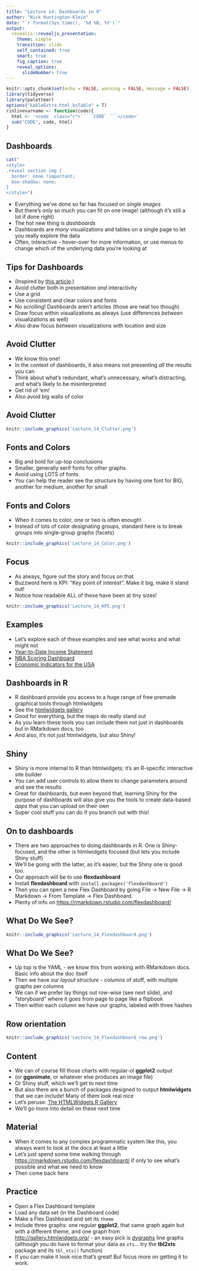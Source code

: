 ```yaml
---
title: "Lecture 14: Dashboards in R"
author: "Nick Huntington-Klein"
date: "`r format(Sys.time(), '%d %B, %Y')`"
output:   
  revealjs::revealjs_presentation:
    theme: simple
    transition: slide
    self_contained: true
    smart: true
    fig_caption: true
    reveal_options:
      slideNumber: true
---
```


```r
knitr::opts_chunk$set(echo = FALSE, warning = FALSE, message = FALSE)
library(tidyverse)
library(paletteer)
options("kableExtra.html.bsTable" = T)
rinlinevarname <- function(code){
  html <- '<code  class="r">``` `CODE` ```</code>'
  sub("CODE", code, html)
}
```


## Dashboards

```r
cat("
<style>
.reveal section img {
  border: none !important;
  box-shadow: none;
}
</style>")
```

- Everything we've done so far has focused on *single images*
- But there's only so much you can fit on one image! (although it's still a lot if done right)
- The hot new thing is *dashboards*
- Dashboards are *many* visualizations and tables on a single page to let you really explore the data
- Often, interactive - hover-over for more information, or use menus to change which of the underlying data you're looking at

## Tips for Dashboards

- (Inspired by [this article](https://www.tableau.com/about/blog/2017/10/7-tips-and-tricks-dashboard-experts-76821).)
- Avoid clutter both in presentation *and* interactivity
- Use a grid
- Use consistent and clear colors and fonts
- No scrolling! Dashboards aren't articles (those are neat too though)
- Draw focus within visualizations as always (use differences *between* visualizations as well)
- Also draw focus *between* visualizations with location and size

## Avoid Clutter

- We know this one!
- In the context of dashboards, it also means not presenting *all* the results you can
- Think about what's redundant, what's unnecessary, what's distracting, and what's likely to be misinterpreted
- Get rid of 'em!
- Also avoid big walls of color

## Avoid Clutter

```r
knitr::include_graphics('Lecture_14_Clutter.png')
```


## Fonts and Colors

- Big and bold for up-top conclusions
- Smaller, generally serif fonts for other graphs
- Avoid using LOTS of fonts
- You can help the reader see the structure by having one font for BIG, another for medium, another for small

## Fonts and Colors

- When it comes to color, one or two is often enough! 
- Instead of lots of color designating groups, standard here is to break groups into single-group graphs (facets)


```r
knitr::include_graphics('Lecture_14_Color.png')
```

## Focus

- As always, figure out the story and focus on that
- Buzzword here is KPI: "Key point of interest". Make it big, make it stand out!
- Notice how readable ALL of these have been at tiny sizes!

```r
knitr::include_graphics('Lecture_14_KPI.png')
```


## Examples

- Let's explore each of these examples and see what works and what might not
- [Year-to-Date Income Statement](https://public.tableau.com/views/IncomeStatement_4/IncomeStatement?:embed=y&:display_count=yes&publish=yes&:showVizHome=no)
- [NBA Scoring Dashboard](https://beta.rstudioconnect.com/jjallaire/htmlwidgets-d3heatmap/htmlwidgets-d3heatmap.html)
- [Economic Indicators for the USA](https://research.stlouisfed.org/dashboard/1151)

## Dashboards in R

- R dashboard provide you access to a huge range of free premade graphical tools through htmlwidgets
- See the [htmlwidgets gallery](https://www.htmlwidgets.org/showcase_leaflet.html)
- Good for everything, but the maps do really stand out
- As you learn these tools you can include them not just in dashboards but in RMarkdown docs, too
- And also, it's not just htmlwidgets, but also Shiny!

## Shiny

- Shiny is more internal to R than htmlwidgets; it's an R-specific interactive site builder
- You can add user controls to allow them to change parameters around and see the results
- Great for dashboards, but even beyond that, learning Shiny for the purpose of dashboards will also give you the tools to create data-based *apps* that you can upload on their own
- Super cool stuff you can do if you branch out with this!

## On to dashboards

- There are two approaches to doing dashboards in R. One is Shiny-focused, and the other is htmlwidgets focused (but lets you include Shiny stuff)
- We'll be going with the latter, as it's easier, but the Shiny one is good too.
- Our approach will be to use **flexdashboard**
- Install **flexdashboard** with `install.packages('flexdashboard')`
- Then you can open a new Flex Dashboard by going File $\rightarrow$ New File $\rightarrow$ R Markdown $\rightarrow$ From Template $\rightarrow$ Flex Dashboard.
- Plenty of info on [https://rmarkdown.rstudio.com/flexdashboard/](https://rmarkdown.rstudio.com/flexdashboard/)

## What Do We See?

```r
knitr::include_graphics('Lecture_14_Flexdashboard.png')
```

## What Do We See?

- Up top is the YAML - we know this from working with RMarkdown docs. Basic info about the doc itself
- Then we have our *layout structure* - columns of stuff, with multiple graphs per columns
- We can if we prefer lay things out row-wise (see next slide), and "storyboard" where it goes from page to page like a flipbook
- Then within each column we have our graphs, labeled with three hashes

## Row orientation

```r
knitr::include_graphics('Lecture_14_Flexdashboard_row.png')
```

## Content

- We can of course fill those charts with regular-ol **ggplot2** output
- (or **gganimate**, or whatever else produces an image file)
- Or Shiny stuff, which we'll get to next time
- But also there are a bunch of packages designed to output **htmlwidgets** that we can include! Many of them look real nice
- Let's peruse: [The HTMLWidgets R Gallery](http://gallery.htmlwidgets.org/)
- We'll go more into detail on these next time


## Material

- When it comes to any complex programmatic system like this, you always want to look at the docs at least a little
- Let's just spend some time walking through [https://rmarkdown.rstudio.com/flexdashboard/](https://rmarkdown.rstudio.com/flexdashboard/) if only to see what's possible and what we need to know
- Then come back here

## Practice

- Open a Flex Dashboard template
- Load any data set (in the Dashboard code)
- Make a Flex Dashboard and set its `theme`
- Include three graphs: one regular **ggplot2**, that same graph again but with a different theme, and one graph from [http://gallery.htmlwidgets.org/](http://gallery.htmlwidgets.org/) - an easy pick is [dygraphs](https://rstudio.github.io/dygraphs/) line graphs (although you do have to format your data as `xts`... try the **tbl2xts** package and its `tbl_xts()` function)
- If you can make it look nice that's great! But focus more on getting it to work.